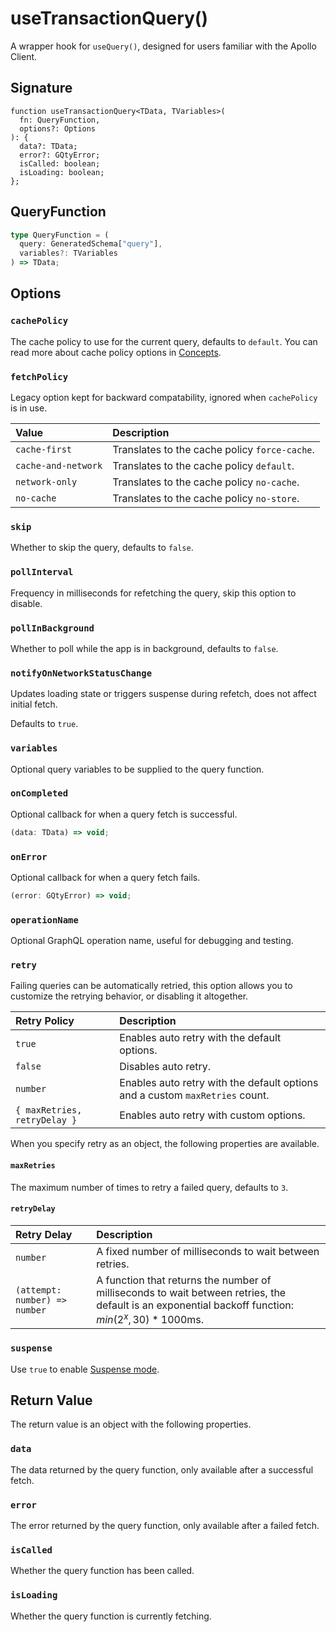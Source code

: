 # useTransactionQuery()

A wrapper hook for `useQuery()`, designed for users familiar with the Apollo
Client.

## Signature

```tsx
function useTransactionQuery<TData, TVariables>(
  fn: QueryFunction,
  options?: Options
): {
  data?: TData;
  error?: GQtyError;
  isCalled: boolean;
  isLoading: boolean;
};
```

## QueryFunction

```ts
type QueryFunction = (
  query: GeneratedSchema["query"],
  variables?: TVariables
) => TData;
```

## Options

### `cachePolicy`

The cache policy to use for the current query, defaults to `default`. You can
read more about cache policy options in [Concepts](/concepts#cache-policy).

### `fetchPolicy`

Legacy option kept for backward compatability, ignored when `cachePolicy` is
in use.

| Value               | Description                                   |
| :------------------ | :-------------------------------------------- |
| `cache-first`       | Translates to the cache policy `force-cache`. |
| `cache-and-network` | Translates to the cache policy `default`.     |
| `network-only`      | Translates to the cache policy `no-cache`.    |
| `no-cache`          | Translates to the cache policy `no-store`.    |

### `skip`

Whether to skip the query, defaults to `false`.

### `pollInterval`

Frequency in milliseconds for refetching the query, skip this option to disable.

### `pollInBackground`

Whether to poll while the app is in background, defaults to `false`.

### `notifyOnNetworkStatusChange`

Updates loading state or triggers suspense during refetch, does not affect
initial fetch.

Defaults to `true`.

### `variables`

Optional query variables to be supplied to the query function.

### `onCompleted`

Optional callback for when a query fetch is successful.

```ts
(data: TData) => void;
```

### `onError`

Optional callback for when a query fetch fails.

```ts
(error: GQtyError) => void;
```

### `operationName`

Optional GraphQL operation name, useful for debugging and testing.

### `retry`

Failing queries can be automatically retried, this option allows you to
customize the retrying behavior, or disabling it altogether.

| Retry Policy                 | Description                                                                  |
| :--------------------------- | :--------------------------------------------------------------------------- |
| `true`                       | Enables auto retry with the default options.                                 |
| `false`                      | Disables auto retry.                                                         |
| `number`                     | Enables auto retry with the default options and a custom `maxRetries` count. |
| `{ maxRetries, retryDelay }` | Enables auto retry with custom options.                                      |

When you specify retry as an object, the following properties are available.

#### `maxRetries`

The maximum number of times to retry a failed query, defaults to `3`.

#### `retryDelay`

| Retry Delay                   | Description                                                                                                                                                   |
| :---------------------------- | :------------------------------------------------------------------------------------------------------------------------------------------------------------ |
| `number`                      | A fixed number of milliseconds to wait between retries.                                                                                                       |
| `(attempt: number) => number` | A function that returns the number of milliseconds to wait between retries, the default is an exponential backoff function: $min({2^x}, 30) * 1000\text{ms}$. |

### `suspense`

Use `true` to enable [Suspense mode](/guides/react/read#suspense).

## Return Value

The return value is an object with the following properties.

### `data`

The data returned by the query function, only available after a successful fetch.

### `error`

The error returned by the query function, only available after a failed fetch.

### `isCalled`

Whether the query function has been called.

### `isLoading`

Whether the query function is currently fetching.
